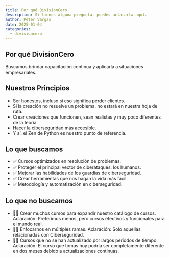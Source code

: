 ```yaml
---
title: Por qué DivisionCero
description: Si tienes alguna pregunta, puedes aclararla aquí.
author: Peter Vargas
date: 2025-01-04
categories: 
  - divisioncero
---
```


## Por qué DivisionCero

Buscamos brindar capacitación continua y aplicarla a situaciones empresariales.


## Nuestros Principios

- Ser honestos, incluso si eso significa perder clientes.
- Si la creación no resuelve un problema, no estará en nuestra hoja de ruta.
- Crear creaciones que funcionen, sean realistas y muy poco diferentes de la teoría.
- Hacer la ciberseguridad más accesible.
- Y sí, el Zen de Python es nuestro punto de referencia.


## Lo que buscamos

- ✅ Cursos optimizados en resolución de problemas.
- ✅ Proteger el principal vector de ciberataques: los humanos.
- ✅ Mejorar las habilidades de los guardias de ciberseguridad.
- ✅ Crear herramientas que nos hagan la vida más fácil.
- ✅ Metodología y automatización en ciberseguridad.


## Lo que no buscamos

- 👎🏽 Crear muchos cursos para expandir nuestro catálogo de cursos. Aclaración: Preferimos menos, pero cursos efectivos y funcionales para el mundo real.
- 👎🏽 Enfocarnos en múltiples ramas. Aclaración: Solo aquellas relacionadas con Ciberseguridad.
- 👎🏽 Cursos que no se han actualizado por largos períodos de tiempo. Aclaración: El curso que tomas hoy podría ser completamente diferente en dos meses debido a actualizaciones continuas.